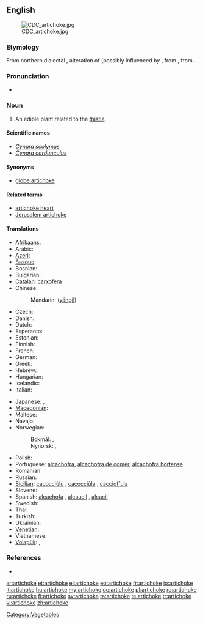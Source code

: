 {{wikipedia}}
==English==
[[Image:CDC_artichoke.jpg|right]]

===Etymology===
From northern {{etyl|it}} dialectal {{term|articiocco}}, alteration of {{term|arcicioffo}} (possibly influenced by {{term|ciocco||stump}}, from {{etyl|osp}} {{term|alcarchofa}}, from {{etyl|ar}} {{term|قرشوف|القرشوف|artichoke|tr=al-qaršūf|sc=Arab}}.

===Pronunciation===
* {{audio|en-us-artichoke.ogg|Audio (US)}}

===Noun===
{{en-noun}}

# An edible plant related to the [[thistle]].

====Scientific names====
* ''[[Cynara scolymus]]''
* ''[[Cynara cardunculus]]''

====Synonyms====
* [[globe artichoke]]

====Related terms====
* [[artichoke heart]]
* [[Jerusalem artichoke]]

====Translations====
{{trans-top|''Cynara scolymus''}}
* [[Afrikaans]]: {{t-|af|artisjok|xs=Afrikaans}}
* Arabic: {{t-|ar|خرشوف|m|alt=خُرْشوف|tr=khurshuuf}}
* [[Azeri]]: {{t|az|artişok|xs=Azeri}}
* [[Basque]]: {{t|eu|orburu|xs=Basque}}
* Bosnian: {{t|bs|artičoka|f}}
* Bulgarian: {{t-|bg|артишок}}
* [[Catalan]]: [[carxofera]] {{f}}
* Chinese:
*: Mandarin: {{zh-ts|洋薊|洋蓟}} ([[yángjì]])
* Czech: {{t+|cs|artyčok|m}}
* Danish: {{t|da|artiskok}}
* Dutch: {{t+|nl|artisjok|m}}
* Esperanto: {{t-|eo|artiŝoko|xs=Esperanto}}
* Estonian: {{t|et|artišokk}}
* Finnish: {{t-|fi|latva-artisokka}}
* French: {{t+|fr|artichaut|m}}
* German: {{t+|de|Artischocke|f}}
* Greek: {{t+|el|αγκινάρα|f|tr=aginara}}
* Hebrew: {{t+|he|ארטישוק|m|tr=artishok}}
* Hungarian: {{t+|hu|articsóka}}
* Icelandic: {{t|is|ætiþistill}}
* Italian: {{t+|it|carciofo|m}}
{{trans-mid}}
* Japanese: {{t|ja|朝鮮薊|tr=chōsen azami|sc=Jpan}}, {{t|ja|アーティチョーク|tr=ātichōku|sc=Jpan}}
* [[Macedonian]]: {{t|mk|артичок|m|tr=artičók}}
* Maltese: {{t-|mt|qaqoċċa|f|xs=Maltese}}
* Navajo: {{tø|nv|azeeʼ hókániitsoh daadánígíí}}
* Norwegian:
*: Bokmål: {{t+|no|artisjokk|m}}, {{t-|no|artiskokk|m}}
*: Nynorsk: {{t-|nn|artisjokk|m|xs=Norwegian Nynorsk}}, {{t-|nn|artiskokk|m|xs=Norwegian Nynorsk}}
* Polish: {{t+|pl|karczoch|m}}
* Portuguese: [[alcachofra]], [[alcachofra de comer]], [[alcachofra hortense]]
* Romanian: {{t|ro|anghinare|f}}
* Russian: {{t+|ru|артишок|m|tr=artišók}}
* [[Sicilian]]: [[cacocciùlu]] {{m}}, [[cacocciùla]] {{f}}, [[caccioffula]] {{f}}
* Slovene: {{t|sl|artičoka|f}}
* Spanish: [[alcachofa]] {{f}}, [[alcaucil]] {{m}} {{qualifier|Argentina|Southern Spain}}, [[alcacil]] {{m}} {{qualifier|Southeastern Spain}}
* Swedish: {{t-|sv|kronärtskocka}}
* Thai: {{t|th|อาติโช๊ค|tr=xā tichókh}}
* Turkish: {{t+|tr|enginar}}
* Ukrainian: {{t+|uk|артишок|m|tr=artyshok|xs=Ukrainian}}
* [[Venetian]]: {{tø|vec|articioco|m}}
* Vietnamese: {{t|vi|atisô|xs=Vietnamese}}
* [[Volapük]]: {{t|vo|tijod}}, {{qualifier|older term}} {{t|vo|tijep}}
{{trans-bottom}}

===References===
* {{R:BBS}}

[[Category:Vegetables]]

[[ar:artichoke]]
[[et:artichoke]]
[[el:artichoke]]
[[eo:artichoke]]
[[fr:artichoke]]
[[io:artichoke]]
[[it:artichoke]]
[[hu:artichoke]]
[[my:artichoke]]
[[oc:artichoke]]
[[pl:artichoke]]
[[ro:artichoke]]
[[ru:artichoke]]
[[fi:artichoke]]
[[sv:artichoke]]
[[ta:artichoke]]
[[te:artichoke]]
[[tr:artichoke]]
[[vi:artichoke]]
[[zh:artichoke]]